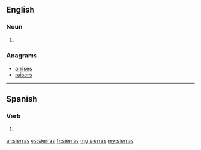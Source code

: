 ==English==

===Noun===
{{head|en|plural}}

# {{plural of|sierra|lang=en|nocat=1}}

===Anagrams===
* [[arrises#English|arrises]]
* [[raisers#English|raisers]]

----

==Spanish==

===Verb===
{{es-verb-form|serrar}}

# {{es-verb form of|ending=ar|mood=indicative|tense=present|pers=2|formal=no|number=singular|serrar}}

[[ar:sierras]]
[[es:sierras]]
[[fr:sierras]]
[[mg:sierras]]
[[my:sierras]]